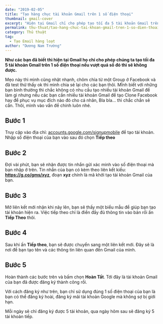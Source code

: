 ```yaml
---
date: "2019-02-05"
title: "Tạo hàng chục tài khoản Gmail trên 1 số điện thoại"
thumbnail: gmail-cover
excerpt: "Hiện tại Gmail chỉ cho phép tạo tối đa 5 tài khoản Gmail trên 1 số điện thoại mẹo nhỏ này sẽ giúp bạn vượt qua giới hạn đó..."
permalink: thu-thuat/tao-hang-chuc-tai-khoan-gmail-tren-1-so-dien-thoai
category: Thủ thuật
tag:
  - Tạo Email hàng loạt
author: "Dương Nam Trường"
---
```



**Như các bạn đã biết thì hiện tại Gmail họ chỉ cho phép chúng ta tạo tối đa 5 tài khoản Gmail trên 1 số điện thoại nếu vượt quá số đó thì sẽ không được.**

Mẹo này thì mình cũng nhặt nhạnh, chôm chỉa từ một Group ở Facebook và đã test thử thấy ok thì mình chia sẻ lại cho các bạn thôi. MÌnh biết với những bạn bình thường thì chắc không có nhu cầu tạo nhiều tài khoản Gmail để làm gì nhưng nếu các bạn cần nhiều tài khoản Gmail để tạo Clone Facebook hay để phục vụ mục đích nào đó cho cá nhân, Bla bla... thì chắc chắn sẽ cần. Thôi, mình vào vấn đề chính luôn nhé.

## Bước 1

Truy cập vào địa chỉ: [accounts.google.com/signupmobile](https://accounts.google.com/signupmobile) để tạo tài khoản. Nhập số điện thoại của bạn vào sau đó chọn **Tiếp theo**

<ImagePost
  thumb="dang-ky-gmail-1"
  alt="Ảnh 1 - Tạo hàng chục tài khoản Gmail trên 1 số điện thoại"
/>

## Bước 2

Đợi vài phút, bạn sẽ nhận được tin nhắn gửi xác minh vào số điện thoại mà bạn nhập ở trên. Tin nhắn của bạn có kèm theo liên kết kiểu: **https://g.co/gms/xyz**, đoạn **xyz** chính là mã khởi tạo tài khoản Gmail của bạn.

<ImagePost
  thumb="dang-ky-gmail-2"
  alt="Ảnh 2 - Tạo hàng chục tài khoản Gmail trên 1 số điện thoại"
/>

## Bước 3

Mở liên kết mới nhận khi nãy lên, bạn sẽ thấy một biểu mẫu để giúp bạn tạo tài khoản hiện ra. Việc tiếp theo chỉ là điền đầy đủ thông tin vào bản rồi ấn **Tiếp Theo** thôi.

<ImagePost
  thumb="dang-ky-gmail-3"
  alt="Ảnh 3 - Tạo hàng chục tài khoản Gmail trên 1 số điện thoại"
/>

## Bước 4

Sau khi ấn **Tiếp theo**, bạn sẽ được chuyển sang một liên kết mới. Đây sẽ là nơi để bạn tạo tên và các thông tin liên quan đến Gmail của mình.

<ImagePost
  thumb="dang-ky-gmail-4"
  alt="Ảnh 4 - Tạo hàng chục tài khoản Gmail trên 1 số điện thoại"
/>

## Bước 5

Hoàn thành các bước trên và bấm chọn **Hoàn Tất**. Tới đây là tài khoản Gmail của bạn đã được đăng ký thành công rồi.

<ImagePost
  thumb="dang-ky-gmail-5"
  alt="Ảnh 5 - Tạo hàng chục tài khoản Gmail trên 1 số điện thoại"
/>

Với cách đăng ký như trên, bạn chỉ sử dụng đúng 1 số điện thoại của bạn là bạn có thể đăng ký hoài, đăng ký mãi tài khoản Google mà không sợ bị giới hạn.

<Alert severity="warning">
  Mỗi ngày sẽ chỉ đăng ký được 5 tài khoản, qua ngày hôm sau sẽ đăng ký 5 tài
  khoản tiếp.
</Alert>
